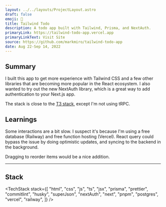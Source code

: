 ```yaml
---
layout: ../../layouts/ProjectLayout.astro
draft: false
emoji: 📝
title: Tailwind Todo
description: A todo app built with Tailwind, Prisma, and NextAuth.
primaryLink: https://tailwind-todo-app.vercel.app
primaryLinkText: Visit Site
source: https://github.com/markmiro/tailwind-todo-app
date: Aug 22-Sep 14, 2022
---
```



## Summary

I built this app to get more experience with Tailwind CSS and a few other libraries that are becoming more popular in the React ecosystem. I also wanted to try out the new NextAuth library, which is a great way to add authentication to your Next.js app.

The stack is close to the [T3 stack](https://create.t3.gg), except I'm not using tRPC.

## Learnings

Some interactions are a bit slow. I suspect it's because I'm using a free database (Railway) and free function hosting (Vercel). React query could bypass the issue by doing optimistic updates, and syncing to the backend in the background.

Dragging to reorder items would be a nice addition.

---

## Stack

<TechStack
  stack={[
    "html",
    "css",
    "js",
    "ts",
    "jsx",
    "prisma",
    "prettier",
    "commitlint",
    "husky",
    "superJson",
    "nextAuth",
    "next",
    "pnpm",
    "postgres",
    "vercel",
    "railway",
  ]}
/>
